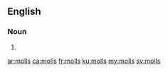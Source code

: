 {{also|Molls}}
==English==

===Noun===
{{head|en|noun plural form}}

# {{plural of|moll|lang=en}}

[[ar:molls]]
[[ca:molls]]
[[fr:molls]]
[[ku:molls]]
[[my:molls]]
[[sv:molls]]